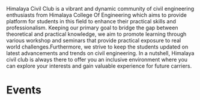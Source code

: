 

<ContentLayout title="Himalaya Civil Club" logo={logo}>

<Alert club="civil" />

Himalaya Civil Club is a vibrant and dynamic community of civil engineering enthusiasts from Himalaya College Of Engineering which aims to provide platform for students in this field to enhance their practical skills and professionalism. Keeping our primary goal to bridge the gap between theoretical and practical knowledge, we aim to promote learning through various workshop and seminars that provide practical exposure to real world challenges.Furthermore, we strive to keep the students updated on latest advancements and trends on civil engineering. In a nutshell, Himalaya civil club is always there to offer you an inclusive environment where you can explore your interests and gain valuable experience for future carriers.

# Events

<Timeline club="civil" />

</ContentLayout>
